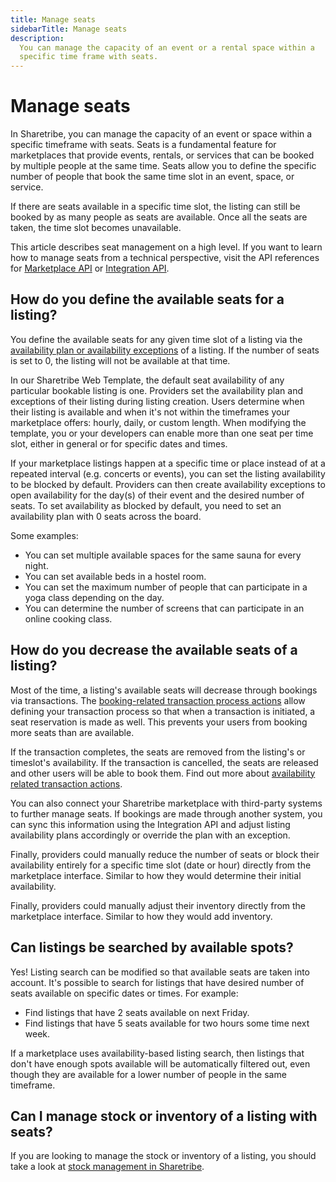 ```yaml
---
title: Manage seats
sidebarTitle: Manage seats
description:
  You can manage the capacity of an event or a rental space within a
  specific time frame with seats.
---
```


# Manage seats

In Sharetribe, you can manage the capacity of an event or space within a
specific timeframe with seats. Seats is a fundamental feature for
marketplaces that provide events, rentals, or services that can be
booked by multiple people at the same time. Seats allow you to define
the specific number of people that book the same time slot in an event,
space, or service.

If there are seats available in a specific time slot, the listing can
still be booked by as many people as seats are available. Once all the
seats are taken, the time slot becomes unavailable.

This article describes seat management on a high level. If you want to
learn how to manage seats from a technical perspective, visit the API
references for
[Marketplace API](https://www.sharetribe.com/api-reference/marketplace.html)
or
[Integration API](https://www.sharetribe.com/api-reference/integration.html).

## How do you define the available seats for a listing?

You define the available seats for any given time slot of a listing via
the
[availability plan or availability exceptions](/references/availability/)
of a listing. If the number of seats is set to 0, the listing will not
be available at that time.

In our Sharetribe Web Template, the default seat availability of any
particular bookable listing is one. Providers set the availability plan
and exceptions of their listing during listing creation. Users determine
when their listing is available and when it's not within the timeframes
your marketplace offers: hourly, daily, or custom length. When modifying
the template, you or your developers can enable more than one seat per
time slot, either in general or for specific dates and times.

If your marketplace listings happen at a specific time or place instead
of at a repeated interval (e.g. concerts or events), you can set the
listing availability to be blocked by default. Providers can then create
availability exceptions to open availability for the day(s) of their
event and the desired number of seats. To set availability as blocked by
default, you need to set an availability plan with 0 seats across the
board.

Some examples:

- You can set multiple available spaces for the same sauna for every
  night.
- You can set available beds in a hostel room.
- You can set the maximum number of people that can participate in a
  yoga class depending on the day.
- You can determine the number of screens that can participate in an
  online cooking class.

## How do you decrease the available seats of a listing?

Most of the time, a listing's available seats will decrease through
bookings via transactions. The
[booking-related transaction process actions](/references/transaction-process-actions/#bookings)
allow defining your transaction process so that when a transaction is
initiated, a seat reservation is made as well. This prevents your users
from booking more seats than are available.

If the transaction completes, the seats are removed from the listing's
or timeslot's availability. If the transaction is cancelled, the seats
are released and other users will be able to book them. Find out more
about
[availability related transaction actions](/references/transaction-process-actions/#bookings).

You can also connect your Sharetribe marketplace with third-party
systems to further manage seats. If bookings are made through another
system, you can sync this information using the Integration API and
adjust listing availability plans accordingly or override the plan with
an exception.

Finally, providers could manually reduce the number of seats or block
their availability entirely for a specific time slot (date or hour)
directly from the marketplace interface. Similar to how they would
determine their initial availability.

Finally, providers could manually adjust their inventory directly from
the marketplace interface. Similar to how they would add inventory.

## Can listings be searched by available spots?

Yes! Listing search can be modified so that available seats are taken
into account. It's possible to search for listings that have desired
number of seats available on specific dates or times. For example:

- Find listings that have 2 seats available on next Friday.
- Find listings that have 5 seats available for two hours some time next
  week.

If a marketplace uses availability-based listing search, then listings
that don't have enough spots available will be automatically filtered
out, even though they are available for a lower number of people in the
same timeframe.

## Can I manage stock or inventory of a listing with seats?

If you are looking to manage the stock or inventory of a listing, you
should take a look at
[stock management in Sharetribe](/concepts/availability/inventory-management/).
